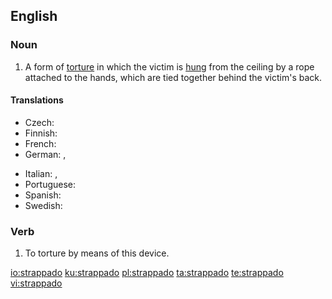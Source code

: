 ==English==
{{wikipedia}}

===Noun===
{{en-noun|~|strappados|strappadoes}}

# A form of [[torture]] in which the victim is [[hung]] from the ceiling by a rope attached to the hands, which are tied together behind the victim's back.

====Translations====
{{trans-top|form of torture}}
* Czech: {{t|cs|estrapáda}}
* Finnish: {{t|fi|strappado}}
* French: {{t+|fr|estrapade|f}}
* German: {{t+|de|Strappado}}, {{t+|de|Pendel}}
{{trans-mid}}
* Italian: {{t+|it|strappata|f}}, {{t|it|tratti di fune}}
* Portuguese: {{t|pt|estrapada|f}}
* Spanish: {{t+|es|garrucha|f}}
* Swedish: {{t|sv|strappado}}
{{trans-bottom}}

===Verb===
{{en-verb}}

# {{lb|en|transitive}} To torture by means of this device.

[[io:strappado]]
[[ku:strappado]]
[[pl:strappado]]
[[ta:strappado]]
[[te:strappado]]
[[vi:strappado]]